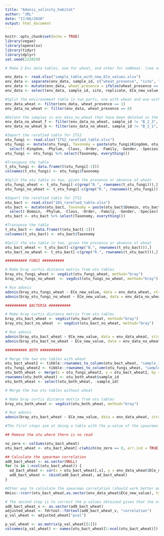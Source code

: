 ```yaml
---
title: "Adonis_salinity_habitat"
author: "JRL"
date: "17/06/2020"
output: html_document
---
```


```r
knitr::opts_chunk$set(echo = TRUE)
library(vegan)
library(openxlsx)
library(tidyr)
library(dplyr)
set.seed(222029)
```


```r
# Make 2 Env data tables, one for wheat, and other for noWheat. (see section below R command

env_data <- read.xlsx("sample_table_with_new_ECe_values.xlsx")
env_data <- separate(env_data, sample_id, c("wheat_presence", "site", "replicate"), sep ="_", remove = FALSE )
env_data <- mutate(env_data, wheat_presence = ifelse(wheat_presence == "B", 0, 1))
env_data <- select(env_data, sample_id, site, replicate, ECe_new_value, wheat_presence)

#Split the environnment table in two parts, one with wheat and one without wheat
env_data_wheat <- filter(env_data, wheat_presence == 1)
env_data_no_wheat <- filter(env_data, wheat_presence == 0)

#Delete the samples in env_data_no_wheat that have been deleted in the rarefied table. For fungi : B_3_1, B_9_3, B_7_3, B_5_1 and B_2_3. For bacteria : B_3_1 and B_5_2 
env_data_no_wheat_f <- filter(env_data_no_wheat, sample_id != "B_2_3", sample_id != "B_5_1", sample_id != "B_3_1", sample_id != "B_7_3", sample_id != "B_9_3")
env_data_no_wheat_b <- filter(env_data_no_wheat, sample_id != "B_3_1", sample_id != "B_5_2")
```

```r

#Import the rarefied table for ITS2
otu_fungi <- read.xlsx("ITS2_rarefied_table.xlsx")
otu_fungi <- mutate(otu_fungi, Taxonomy = paste(otu_fungi$Kingdom, otu_fungi$Phylum, otu_fungi$Class, otu_fungi$Order, otu_fungi$Family, otu_fungi$Gender, otu_fungi$Species, sep =";")) %>% 
  select(-Kingdom, -Phylum, -Class, -Order, -Family, -Gender, -Species)
otu_fungi <- otu_fungi %>% select(Taxonomy, everything())

#Transpose the table
t_otu_fungi <- data.frame(t(otu_fungi[-1]))
colnames(t_otu_fungi) <- otu_fungi$Taxonomy

#Split the otu table in two, given the presence or absence of wheat
otu_fungi_wheat <- t_otu_fungi[-c(grep("B.", rownames(t_otu_fungi))),]
otu_fungi_no_wheat <- t_otu_fungi[-c(grep("R.", rownames(t_otu_fungi))),]
```

```r

#Import the rarefied table for ITS2
otu_bact <- read.xlsx("16S_rarefied_table.xlsx")
otu_bact <- mutate(otu_bact, Taxonomy = paste(otu_bact$Domain, otu_bact$Phylum, otu_bact$Class, otu_bact$Order, otu_bact$Family, otu_bact$Gender, otu_bact$Species, sep =";")) %>% 
  select(-Domain, -Phylum, -Class, -Order, -Family, -Gender, -Species)
otu_bact <- otu_bact %>% select(Taxonomy, everything())

#Transpose the table
t_otu_bact <- data.frame(t(otu_bact[-1]))
colnames(t_otu_bact) <- otu_bact$Taxonomy

#Split the otu table in two, given the presence or absence of wheat
otu_bact_wheat <- t_otu_bact[-c(grep("B.", rownames(t_otu_bact))),]
otu_bact_no_wheat <- t_otu_bact[-c(grep("R.", rownames(t_otu_bact))),]
```


```r

########## FUNGI ##########

# Make bray curtis distance matrix from otu tables
bray_otu_fungi_wheat <- vegdist(otu_fungi_wheat, method="bray")
bray_otu_fungi_no_wheat  <- vegdist(otu_fungi_no_wheat, method="bray")

# Run adonis
adonis(bray_otu_fungi_wheat ~ ECe_new_value, data = env_data_wheat, strata = env_data_wheat$site, perm=999)
adonis(bray_otu_fungi_no_wheat ~ ECe_new_value, data = env_data_no_wheat_f, strata = env_data_no_wheat_f$site, perm=999)

########## BACTERIA ##########

# Make bray curtis distance matrix from otu tables
bray_otu_bact_wheat <- vegdist(otu_bact_wheat, method="bray")
bray_otu_bact_no_wheat  <- vegdist(otu_bact_no_wheat, method="bray")

# Run adonis
adonis(bray_otu_bact_wheat ~ ECe_new_value, data = env_data_wheat, strata = env_data_wheat$site, perm=999)
adonis(bray_otu_bact_no_wheat ~ ECe_new_value, data = env_data_no_wheat_b,  strata = env_data_no_wheat_b$site, perm=999)

########## BOTH ##########

# Merge the two otu tables with wheat
otu_bact_wheat2 <- tibble::rownames_to_column(otu_bact_wheat, "sample_id")
otu_fungi_wheat2 <- tibble::rownames_to_column(otu_fungi_wheat, "sample_id")
otu_both_wheat <- merge(x = otu_fungi_wheat2, y = otu_bact_wheat2, by = "sample_id" )
rownames(otu_both_wheat) <- otu_both_wheat$sample_id
otu_both_wheat <- select(otu_both_wheat, -sample_id)

# Merge the two otu tables without wheat

# Make bray curtis distance matrix from otu tables
bray_otu_both_wheat <- vegdist(otu_both_wheat, method="bray")

# Run adonis
adonis(bray_otu_bact_wheat ~ ECe_new_value, data = env_data_wheat, strata = env_data_wheat$site, perm = 999)
```

```r
#The first steps aim at doing a table with the p-value of the spearman's correlation between salinity and each of the bacteria OTU

## Remove the otu where there is no read

no_zero <- colSums(otu_bact_wheat)
otu_bact_wheat <- otu_bact_wheat[-c(which(no_zero == 0, arr.ind = TRUE))]

## Calculate the spearman correlation
ad0_bact_wheat <- as.vector(NULL)
for (s in 1:ncol(otu_bact_wheat)) {
  ad_bact_wheat <- cor(x = otu_bact_wheat[,s], y = env_data_wheat$ECe_new_value, method = "spearman" )
  ad0_bact_wheat <- cbind(ad0_bact_wheat, ad_bact_wheat)
}

#Other way to calculate the spearman correlation (should work better maybe for the q-values)
Hmisc::rcorr(otu_bact_wheat,as.vector(env_data_wheat$ECe_new_value), type = "spearman")

# The second step is to correct the p-values obtained given that the otu can be correlated.
ad0_bact_wheat_v <- as.vector(ad0_bact_wheat)
adjusted_wheat <- fdrtool::fdrtool(ad0_bact_wheat_v, "correlation")
p_val_wheat <- adjusted_wheat["pval"]

p_val_wheat <- as.matrix(p_val_wheat[[1]])
colnames(p_val_wheat) <- names(otu_bact_wheat[1:ncol(otu_bact_wheat)])

```


